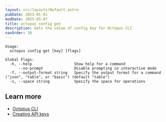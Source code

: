 ```yaml
---
layout: src/layouts/Default.astro
pubDate: 2023-01-01
modDate: 2025-05-07
title: octopus config get
description: Gets the value of config key for Octopus CLI
navOrder: 38
---
```




```
Usage:
  octopus config get [key] [flags]

Global Flags:
  -h, --help                   Show help for a command
      --no-prompt              Disable prompting in interactive mode
  -f, --output-format string   Specify the output format for a command ("json", "table", or "basic") (default "table")
  -s, --space string           Specify the space for operations

```

## Learn more

- [Octopus CLI](/docs/octopus-rest-api/cli)
- [Creating API keys](/docs/octopus-rest-api/how-to-create-an-api-key)